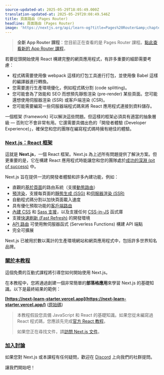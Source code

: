 ```yaml
---
source-updated-at: 2025-05-29T18:05:49.000Z
translation-updated-at: 2025-05-29T20:08:49.546Z
title: 頁面路由 (Pages Router)
headline: 頁面路由 (Pages Router)
image: 'https://nextjs.org/api/learn-og?title=Pages%20Router&amp;chapter=3'
---
```


> **全新 App Router 課程**：您目前正在查看的是 Pages Router 課程。[點此查看新的 App Router 課程](/learn/dashboard-app)。

若要從頭開始使用 React 構建完整的網頁應用程式，有許多重要的細節需要考慮：

*   程式碼需要使用像 webpack 這樣的打包工具進行打包，並使用像 Babel 這樣的編譯器進行轉換。
*   您需要進行生產環境優化，例如程式碼分割 (code splitting)。
*   您可能會為了效能和 SEO 而想預先靜態渲染 (pre-render) 某些頁面。您可能還想使用伺服器渲染 (SSR) 或客戶端渲染 (CSR)。
*   您可能需要編寫一些伺服器端程式碼來將 React 應用程式連接到資料儲存。

一個框架 (framework) 可以解決這些問題。但這樣的框架必須具有適當的抽象層級 — 否則它不會非常有用。它還需要具備出色的「開發者體驗 (Developer Experience)」，確保您和您的團隊在編寫程式碼時擁有絕佳的體驗。

### [Next.js：React 框架](#nextjs-the-react-framework)

這就是 **Next.js**，一個 React 框架。Next.js 為上述所有問題提供了解決方案。但更重要的是，它在構建 React 應用程式時能讓您和您的團隊處於[成功的深淵 (pit of success)](https://blog.codinghorror.com/falling-into-the-pit-of-success/) 中。

Next.js 旨在提供一流的開發者體驗和許多內建功能，例如：

*   直觀的[基於頁面](/docs/basic-features/pages)的路由系統（支援[動態路由](/docs/routing/dynamic-routes)）
*   [預渲染](/docs/basic-features/pages#pre-rendering)，支援每頁面的[靜態生成 (SSG)](/docs/basic-features/pages#static-generation-recommended) 和[伺服器渲染 (SSR)](/docs/basic-features/pages#server-side-rendering)
*   自動程式碼分割以加快頁面載入速度
*   具有優化預取功能的[客戶端路由](/docs/routing/introduction#linking-between-pages)
*   [內建 CSS](/docs/basic-features/built-in-css-support) 和 [Sass 支援](/docs/basic-features/built-in-css-support#sass-support)，以及支援任何 [CSS-in-JS](/docs/basic-features/built-in-css-support#css-in-js) 函式庫
*   支援[快速刷新 (Fast Refresh)](/docs/basic-features/fast-refresh) 的開發環境
*   [API 路由](/docs/api-routes/introduction) 可使用無伺服器函式 (Serverless Functions) 構建 API 端點
*   完全可擴展

Next.js 已被用於數以萬計的生產環境網站和網頁應用程式中，包括許多世界知名品牌。

### [關於本教程](#about-this-tutorial)

這個免費的互動式課程將引導您如何開始使用 Next.js。

在本教程中，您將通過創建一個非常簡單的**部落格應用**來學習 Next.js 的基礎知識。以下是最終結果的範例：

**[https://next-learn-starter.vercel.app](https://next-learn-starter.vercel.app/)** ([原始碼](https://github.com/vercel/next-learn/tree/main/basics/demo))

> 本教程假設您具備 JavaScript 和 React 的基礎知識。如果您從未編寫過 React 程式碼，您應該先完成[官方 React 教程](https://react.dev/learn/tutorial-tic-tac-toe)。
> 
> 如果您正在尋找文件，請[訪問 Next.js 文件](/docs/getting-started)。

### [加入討論](#join-the-conversation)

如果您對 Next.js 或本課程有任何疑問，歡迎在 [Discord](https://discord.gg/Q3AsD4efFC) 上向我們的社群提問。

讓我們開始吧！